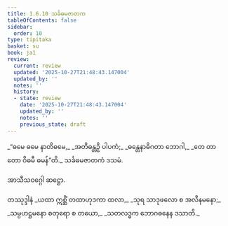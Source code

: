 ```yaml
---
title: 1.6.10 သင်္ခဓမဇာတက
tableOfContents: false
sidebar:
  order: 10
type: tipitaka
basket: su
book: ja1
review:
  current: review
  updated: '2025-10-27T21:48:43.147004'
  updated_by: ''
  notes: ''
  history:
  - state: review
    date: '2025-10-27T21:48:43.147004'
    updated_by: ''
    notes: ''
    previous_state: draft
---
```



<ReviewStatus review={frontmatter.review} showDetails={true} />

<HypothesisAnnotation frontmatter={frontmatter} />

<DynamicBreadcrumb />

<Division number="60" book="ja1" e="ch" v="22" p="14">

<Paragraph number="131" type="verses" book="ja1">
_“ဓမေ ဓမေ နာတိဓမေ,_  
_အတိဓန္တဉှိ ပါပကံ;_  
_ဓန္တေနာဓိဂတာ ဘောဂါ,_  
_တေ တာတော ဝိဓမီ ဓမန်”တိ._  


</Paragraph>
</Division>

<Paragraph number="132" type="center" book="ja1">
သင်္ခဓမဇာတကံ ဒသမံ.

  
အာသီသဝဂ္ဂေါ ဆဋ္ဌော.



</Paragraph>

<Paragraph number="133" type="center" book="ja1">
တဿုဒ္ဒါနံ


</Paragraph>

<Paragraph number="134" type="verses" book="ja1">
_ယထာ ဣစ္ဆိံ တထာဟုဒကာ ထလာ,_  
_သုရ သာဒုဖလော စ အလီနမနော;_  
_သမ္ပဟဋ္ဌမနော စတုရော စ တယော,_  
_သတလဒ္ဓက ဘောဂဓနေန ဒသာတိ._
</Paragraph>
